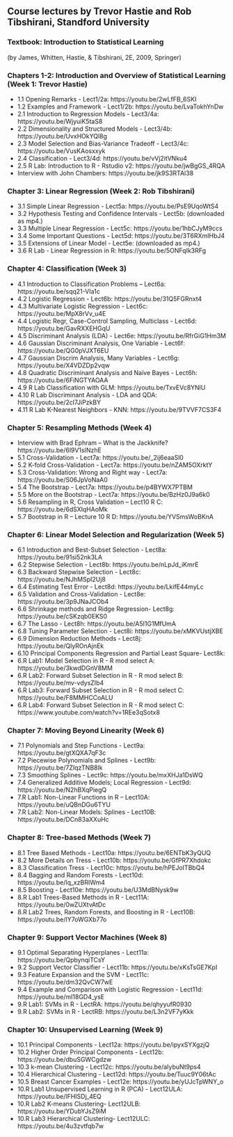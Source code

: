 ## Course lectures by Trevor Hastie and Rob Tibshirani, Standford University
### Textbook: Introduction to Statistical Learning
(by James, Whitten, Hastie, & Tibshirani, 2E, 2009, Springer)

### Chapters 1-2: Introduction and Overview of Statistical Learning (Week 1: Trevor Hastie)
*  1.1  Opening Remarks - Lect1/2a: https://youtu.be/2wLfFB_6SKI 
*	1.2  Examples and Framework - Lect1/2b: https://youtu.be/LvaTokhYnDw 
*	2.1  Introduction to Regression Models - Lect3/4a: https://youtu.be/WjyuiK5taS8 
*	2.2  Dimensionality and Structured Models - Lect3/4b: https://youtu.be/UvxHOkYQl8g 
*	2.3  Model Selection and Bias-Variance Tradeoff - Lect3/4c: https://youtu.be/VusKAosxxyk 
*	2.4  Classification - Lect3/4d: https://youtu.be/vVj2itVNku4  
*	2.5  R Lab: Introduction to R - Rstudio v2: https://youtu.be/jwBgGS_4RQA 
*	Interview with John Chambers: https://youtu.be/jk9S3RTAl38 

### Chapter 3: Linear Regression (Week 2: Rob Tibshirani) 
*	3.1  Simple Linear Regression - Lect5a: https://youtu.be/PsE9UqoWtS4 
*	3.2  Hypothesis Testing and Confidence Intervals - Lect5b: (downloaded as mp4.)
*	3.3  Multiple Linear Regression - Lect5c: https://youtu.be/1hbCJyM9ccs 
*	3.4  Some Important Questions - Lect5d: https://youtu.be/3T6RXmIHbJ4  
*	3.5  Extensions of Linear Model - Lect5e: (downloaded as mp4.) 
*	3.6  R Lab - Linear Regression in R: https://youtu.be/5ONFqIk3RFg 

### Chapter 4: Classification (Week 3)
*	4.1  Introduction to Classification Problems – Lect6a: https://youtu.be/sqq21-VIa1c 
*	4.2  Logistic Regression - Lect6b: https://youtu.be/31Q5FGRnxt4 
*	4.3  Multivariate Logistic Regression - Lect6c: https://youtu.be/MpX8rVv_u4E 
*	4.4  Logistic Regr, Case-Control Sampling, Multiclass - Lect6d: https://youtu.be/GavRXXEHGqU 
*	4.5  Discriminant Analysis (LDA) - Lect6e: https://youtu.be/RfrGiG1Hm3M 
*	4.6  Gaussian Discriminant Analysis, One Variable - Lect6f: https://youtu.be/QG0pVJXT6EU 
*	4.7  Gaussian Discrim Analysis, Many Variables - Lect6g: https://youtu.be/X4VDZDp2vqw 
*	4.8  Quadratic Discriminant Analysis and Naïve Bayes - Lect6h: https://youtu.be/6FiNGTYAOAA 
*	4.9  R Lab Classification with GLM: https://youtu.be/TxvEVc8YNlU 
*	4.10 R Lab Discriminant Analysis - LDA and QDA: https://youtu.be/2cl7JiPzkBY 
*	4.11 R Lab K-Nearest Neighbors - KNN: https://youtu.be/9TVVF7CS3F4 

### Chapter 5: Resampling Methods (Week 4)
*	Interview with Brad Ephram – What is the Jackknife? https://youtu.be/6l9V1sINzhE 
*	5.1  Cross-Validation - Lect7a: https://youtu.be/_2ij6eaaSl0 
*	5.2  K-fold Cross-Validation - Lect7a: https://youtu.be/nZAM5OXrktY 
*	5.3  Cross-Validation: Wrong and Right way - Lect7a: https://youtu.be/S06JpVoNaA0 
*	5.4  The Bootstrap - Lect7a: https://youtu.be/p4BYWX7PTBM 
*	5.5  More on the Bootstrap - Lect7a: https://youtu.be/BzHz0J9a6k0 
*	5.6  Resampling in R, Cross Validation – Lect10 R C: https://youtu.be/6dSXlqHAoMk 
*	5.7  Bootstrap in R – Lecture 10 R D: https://youtu.be/YVSmsWoBKnA 

### Chapter 6: Linear Model Selection and Regularization (Week 5)
*	6.1  Introduction and Best-Subset Selection - Lect8a: https://youtu.be/91si52nk3LA 
*	6.2  Stepwise Selection - Lect8b: https://youtu.be/nLpJd_iKmrE 
*	6.3  Backward Stepwise Selection - Lect8c: https://youtu.be/NJhMSpI2Uj8 
*	6.4  Estimating Test Error - Lect8d: https://youtu.be/LkifE44myLc 
*	6.5  Validation and Cross-Validation - Lect8e: https://youtu.be/3p9JNaJCOb4 
*	6.6  Shrinkage methods and Ridge Regression- Lect8g: https://youtu.be/cSKzqb0EKS0 
*	6.7  The Lasso - Lect8h: https://youtu.be/A5I1G1MfUmA 
*	6.8  Tuning Parameter Selection - Lect8i: https://youtu.be/xMKVUstjXBE 
*	6.9  Dimension Reduction Methods - Lect8j: https://youtu.be/QlyROnAjnEk 
*	6.10 Principal Components Regression and Partial Least Square- Lect8k:
*	6.R Lab1: Model Selection in R - R mod select A: https://youtu.be/3kwdDGnV8MM 
*	6.R Lab2: Forward Subset Selection in R - R mod select B: https://youtu.be/mv-vdysZIb4 
*	6.R Lab3: Forward Subset Selection in R - R mod select C: https://youtu.be/F8MMHCCoALU 
*	6.R Lab4: Forward Subset Selection in R - R mod select C: https://www.youtube.com/watch?v=1REe3qSotx8 

### Chapter 7: Moving Beyond Linearity (Week 6)
*	7.1  Polynomials and Step Functions - Lect9a: https://youtu.be/gtXQXA7qF3c 
*	7.2  Piecewise Polynomials and Splines - Lect9b: https://youtu.be/7ZIqzTNB8lk 
*	7.3  Smoothing Splines - Lect9c: https://youtu.be/mxXHJa1DsWQ 
*	7.4  Generalized Additive Models; Local Regression - Lect9d: https://youtu.be/N2hBXqPiegQ 
*	7.R  Lab1: Non-Linear Functions in R – Lect10A: https://youtu.be/uQBnDGu6TYU 
*	7.R  Lab2: Non-Linear Models: Splines - Lect10B: https://youtu.be/DCn83aXXuHc 

### Chapter 8: Tree-based Methods (Week 7)
*	8.1  Tree Based Methods - Lect10a: https://youtu.be/6ENTbK3yQUQ  
*	8.2  More Details on Tress - Lect10b: https://youtu.be/GfPR7Xhdokc 
*	8.3  Classification Tress - Lect10c: https://youtu.be/hPEJoITBbQ4  
*	8.4  Bagging and Random Forests - Lect10d: https://youtu.be/lq_xzBRIWm4  
*	8.5  Boosting - Lect10e: https://youtu.be/U3MdBNysk9w 
*	8.R  Lab1 Trees-Based Methods in R - Lect11A: https://youtu.be/0wZUXtvAtDc   
*	8.R  Lab2 Trees, Random Forests, and Boosting in R - Lect10B: https://youtu.be/IY7oWGXb77o   

### Chapter 9: Support Vector Machines (Week 8)
*	9.1  Optimal Separating Hyperplanes - Lect11a: https://youtu.be/QpbynqiTCsY  
*	9.2  Support Vector Classifier - Lect11b: https://youtu.be/xKsTsGE7KpI 
*	9.3  Feature Expansion and the SVM - Lect11c:  https://youtu.be/dm32QvCW7wE 
*	9.4  Example and Comparison with Logistic Regression - Lect11d: https://youtu.be/mI18GD4_ysE  
*	9.R  Lab1: SVMs in R - LectRA: https://youtu.be/qhyyufR0930  
*	9.R  Lab2: SVMs in R - LectRB: https://youtu.be/L3n2VF7yKkk 

### Chapter 10: Unsupervised Learning (Week 9)
*	10.1  Principal Components - Lect12a: https://youtu.be/ipyxSYXgzjQ 
*	10.2  Higher Order Principal Components - Lect12b: https://youtu.be/dbuSGWCgdzw 
*	10.3  k-mean Clustering - Lect12c: https://youtu.be/aIybuNt9ps4 
*	10.4  Hierarchical Clustering - Lect12d: https://youtu.be/Tuuc9Y06tAc 
*	10.5  Breast Cancer Examples - Lect12e: https://youtu.be/yUJcTpWNY_o 
*	10.R Lab1 Unsupervised Learning in R (PCA) - Lect12ULA: https://youtu.be/lFHISDj_4EQ 
*	10.R Lab2 K-means Clustering- Lect12ULB:  https://youtu.be/YDubYJsZ9iM 
*	10.R Lab3 Hierarchical Clustering- Lect12ULC: https://youtu.be/4u3zvtfqb7w 
